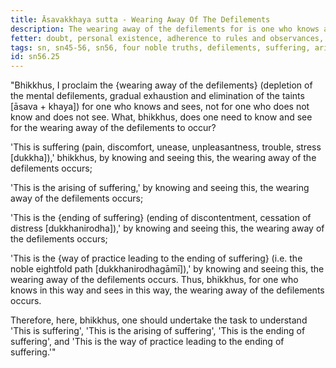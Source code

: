 ```yaml
---
title: Āsavakkhaya sutta - Wearing Away Of The Defilements
description: The wearing away of the defilements for is one who knows and sees the Four Noble Truths.
fetter: doubt, personal existence, adherence to rules and observances, ignorance
tags: sn, sn45-56, sn56, four noble truths, defilements, suffering, arising, cessation, way of practice, path
id: sn56.25
---
```


"Bhikkhus, I proclaim the \{wearing away of the defilements} (depletion of the mental defilements, gradual exhaustion and elimination of the taints [āsava + khaya]) for one who knows and sees, not for one who does not know and does not see. What, bhikkhus, does one need to know and see for the wearing away of the defilements to occur?

'This is suffering (pain, discomfort, unease, unpleasantness, trouble, stress [dukkha]),' bhikkhus, by knowing and seeing this, the wearing away of the defilements occurs;

'This is the arising of suffering,' by knowing and seeing this, the wearing away of the defilements occurs;

'This is the \{ending of suffering} (ending of discontentment, cessation of distress [dukkhanirodha]),' by knowing and seeing this, the wearing away of the defilements occurs;

'This is the \{way of practice leading to the ending of suffering} (i.e. the noble eightfold path [dukkhanirodhagāmī]),' by knowing and seeing this, the wearing away of the defilements occurs. Thus, bhikkhus, for one who knows in this way and sees in this way, the wearing away of the defilements occurs.

Therefore, here, bhikkhus, one should undertake the task to understand 'This is suffering', 'This is the arising of suffering', 'This is the ending of suffering', and 'This is the way of practice leading to the ending of suffering.'"
